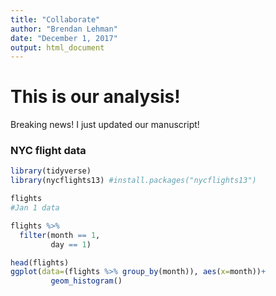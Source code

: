 ```yaml
---
title: "Collaborate"
author: "Brendan Lehman"
date: "December 1, 2017"
output: html_document
---
```

# This is our analysis!

Breaking news! I just updated our manuscript!

### NYC flight data
```r
library(tidyverse)
library(nycflights13) #install.packages("nycflights13")

flights
#Jan 1 data

flights %>% 
  filter(month == 1, 
         day == 1)

head(flights)
ggplot(data=(flights %>% group_by(month)), aes(x=month))+
         geom_histogram()
```
